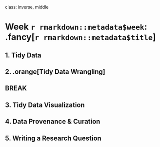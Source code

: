 
class: inverse, middle

# Week `r rmarkdown::metadata$week`: .fancy[`r rmarkdown::metadata$title`]

## 1. Tidy Data
## 2. .orange[Tidy Data Wrangling]

## BREAK

## 3. Tidy Data Visualization
## 4. Data Provenance & Curation
## 5. Writing a Research Question
